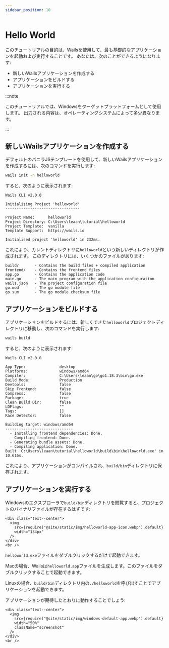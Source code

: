 ```yaml
---
sidebar_position: 10
---
```


# Hello World

このチュートリアルの目的は、Wailsを使用して、最も基礎的なアプリケーションを起動および実行することです。 あなたは、次のことができるようになります:

- 新しいWailsアプリケーションを作成する
- アプリケーションをビルドする
- アプリケーションを実行する

:::note

このチュートリアルでは、Windowsをターゲットプラットフォームとして使用します。 出力される内容は、オペレーティングシステムによって多少異なります。

:::

## 新しいWailsアプリケーションを作成する

デフォルトのバニラJSテンプレートを使用して、新しいWailsアプリケーションを作成するには、次のコマンドを実行します:

```bash
wails init -n helloworld
```

すると、次のように表示されます:

```
Wails CLI v2.0.0

Initialising Project 'helloworld'
---------------------------------

Project Name:      helloworld
Project Directory: C:\Users\leaan\tutorial\helloworld
Project Template:  vanilla
Template Support:  https://wails.io

Initialised project 'helloworld' in 232ms.
```

これにより、カレントディレクトリに`helloworld`という新しいディレクトリが作成されます。 このディレクトリには、いくつかのファイルがあります:

```
build/       - Contains the build files + compiled application
frontend/    - Contains the frontend files
app.go       - Contains the application code
main.go      - The main program with the application configuration
wails.json   - The project configuration file
go.mod       - The go module file
go.sum       - The go module checksum file
```

## アプリケーションをビルドする

アプリケーションをビルドするには、新しくできた`helloworld`プロジェクトディレクトリに移動し、次のコマンドを実行します:

```bash
wails build
```

すると、次のように表示されます:

```
Wails CLI v2.0.0

App Type:               desktop
Platforms:              windows/amd64
Compiler:               C:\Users\leaan\go\go1.18.3\bin\go.exe
Build Mode:             Production
Devtools:               false
Skip Frontend:          false
Compress:               false
Package:                true
Clean Build Dir:        false
LDFlags:                ""
Tags:                   []
Race Detector:          false

Building target: windows/amd64
------------------------------
  - Installing frontend dependencies: Done.
  - Compiling frontend: Done.
  - Generating bundle assets: Done.
  - Compiling application: Done.
Built 'C:\Users\leaan\tutorial\helloworld\build\bin\helloworld.exe' in 10.616s.
```

これにより、アプリケーションがコンパイルされ、`build/bin`ディレクトリに保存されます。

## アプリケーションを実行する

Windowsのエクスプローラで`build/bin`ディレクトリを閲覧すると、プロジェクトのバイナリファイルが存在するはずです:

```mdx-code-block
<div class="text--center">
  <img
    src={require("@site/static/img/helloworld-app-icon.webp").default}
    width="134px"
  />
</div>
<br />
```

`helloworld.exe`ファイルをダブルクリックするだけで起動できます。

Macの場合、Wailsは`helloworld.app`ファイルを生成します。このファイルをダブルクリックすることで起動できます。

Linuxの場合、`build/bin`ディレクトリ内の`./helloworld`を呼び出すことでアプリケーションを起動できます。

アプリケーションが期待したとおりに動作することでしょう:

```mdx-code-block
<div class="text--center">
  <img
    src={require("@site/static/img/windows-default-app.webp").default}
    width="50%"
    className="screenshot"
  />
</div>
<br />
```
